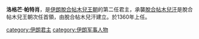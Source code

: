 {{Unreferenced|time=2008-04-25}}
'''洛格芒·帕特肖'''，是[[伊朗|伊朗]][[脫合帖木兒王朝|脫合帖木兒王朝]]的第二任君主，承襲[[脫合帖木兒汗|脫合帖木兒汗]]是脫合帖木兒王朝次任首領，由脫合帖木兒汗建立。於1360年上任。

{{start box}}
{{s-before|[[脫合帖木兒汗|脫合帖木兒汗]]}}
{{s-title|[[伊朗|伊朗]][[脫合帖木兒王朝|脫合帖木兒王朝]][[君主|君主]]|1360年—1388年}}
{{s-after|[[彼勒克·帕特肖|彼勒克·帕特肖]]}}

[[category:伊朗君主|category:伊朗君主]]
[[category:伊朗军事人物|category:伊朗军事人物]]